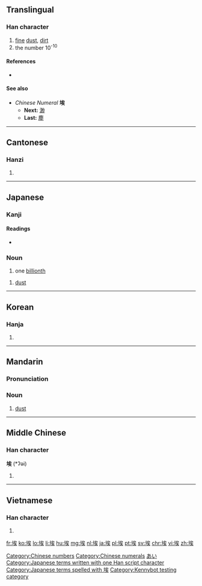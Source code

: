==Translingual==

===Han character===
{{Han char|rn=32|rad=土|as=07|sn=10|four=4313<sub>4</sub>|canj=土戈人大 (GIOK)|ids=⿰[[土]][[矣]]}}

# [[fine]] [[dust]], [[dirt]]
# the number 10<sup>-10</sup>

====References====
* {{Han ref|kx=0229.190|dkj=05107|dj=0465.090|hdz=10447.150|uh=57C3|ud=22467|bh=AE4A|bd=44618}}

====See also====
* ''Chinese Numeral'' '''埃'''
** '''Next:''' [[渺]]
** '''Last:''' [[塵]]

[[Category:Chinese numbers]]
[[Category:Chinese numerals]]

----

==Cantonese==

===Hanzi===
{{yue-hanzi|jyut=[[aai1]], [[oi1]]|y=aai1, oi1}}

# {{defn|lang=yue|sort=土07}}

----

==Japanese==

===Kanji===
{{ja-kanji|grade=}}

====Readings====
* {{ja-readings|on=[[あい]] (ai)|kun=[[ちり]] (chiri), [[ほこり]] (hokori)}}

===Noun===
{{ja-noun|k|hira=あい|rom=ai}} 

# one [[billionth]]

{{ja-noun|k|hira=ほこり|rom=hokori}}

# [[dust]]

[[Category:Japanese numbers|あい]]
[[Category:Japanese terms written with one Han script character]]
[[Category:Japanese terms spelled with 埃]]
----

==Korean==

===Hanja===
{{ko-hanja|hangeul=애|rv=ae|mr=ae}}

# {{defn|lang=ko|sort=土07}}

----

==Mandarin==

===Pronunciation===
{{Pinyin-IPA|āi}}

===Noun===
{{cmn-noun|ts|pin=āi|pint=ai1}}

# [[dust]]

----

==Middle Chinese==

===Han character===
'''埃''' (*ʔəi)<!--note: asterisk indicates that this character appears more than four times in the Tang Dynasty corpus of literature-->

# {{defn|lang=ltc|sort=土07}}

----

==Vietnamese==

===Han character===
{{vi-hantu|[[ai]]}}

# {{defn|lang=vi|sort=土07}}

[[fr:埃]]
[[ko:埃]]
[[lo:埃]]
[[li:埃]]
[[hu:埃]]
[[mg:埃]]
[[nl:埃]]
[[ja:埃]]
[[pl:埃]]
[[pt:埃]]
[[sv:埃]]
[[chr:埃]]
[[vi:埃]]
[[zh:埃]]

[[Category:Kennybot testing category]]